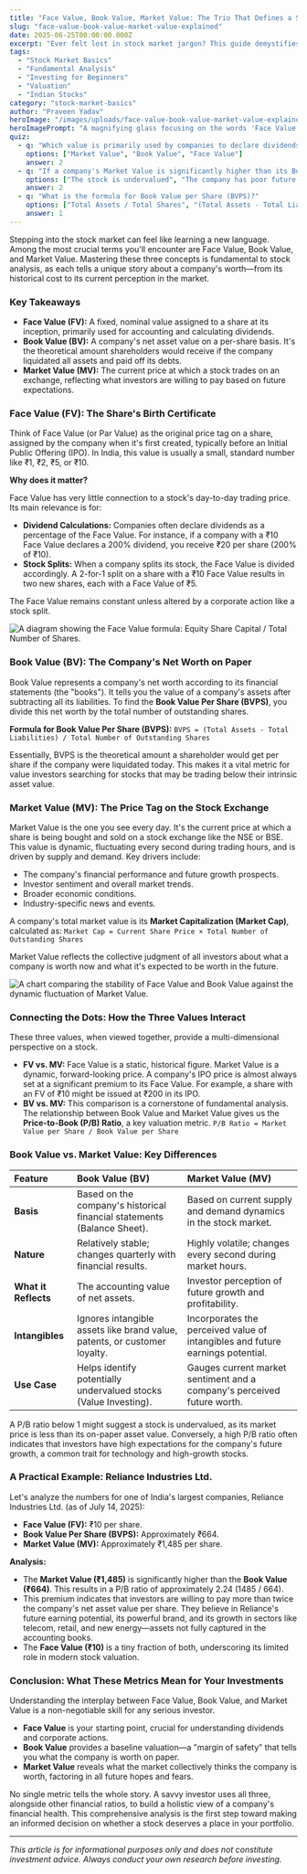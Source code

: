 ```yaml
---
title: "Face Value, Book Value, Market Value: The Trio That Defines a Stock's Worth"
slug: "face-value-book-value-market-value-explained"
date: 2025-06-25T00:00:00.000Z
excerpt: "Ever felt lost in stock market jargon? This guide demystifies three fundamental concepts—Face Value, Book Value, and Market Value—in simple terms for Indian investors."
tags:
  - "Stock Market Basics"
  - "Fundamental Analysis"
  - "Investing for Beginners"
  - "Valuation"
  - "Indian Stocks"
category: "stock-market-basics"
author: "Praveen Yadav"
heroImage: "/images/uploads/face-value-book-value-market-value-explained/hero-image.jpg"
heroImagePrompt: "A magnifying glass focusing on the words 'Face Value', 'Book Value', and 'Market Value' over a background of a stock market chart, symbolizing financial analysis."
quiz:
  - q: "Which value is primarily used by companies to declare dividends?"
    options: ["Market Value", "Book Value", "Face Value"]
    answer: 2
  - q: "If a company's Market Value is significantly higher than its Book Value, what might it indicate?"
    options: ["The stock is undervalued", "The company has poor future prospects", "Investors have high growth expectations for the company"]
    answer: 2
  - q: "What is the formula for Book Value per Share (BVPS)?"
    options: ["Total Assets / Total Shares", "(Total Assets - Total Liabilities) / Total Shares", "Market Price / Earnings Per Share"]
    answer: 1
---
```


Stepping into the stock market can feel like learning a new language. Among the most crucial terms you'll encounter are Face Value, Book Value, and Market Value. Mastering these three concepts is fundamental to stock analysis, as each tells a unique story about a company's worth—from its historical cost to its current perception in the market.

### Key Takeaways
*   **Face Value (FV):** A fixed, nominal value assigned to a share at its inception, primarily used for accounting and calculating dividends.
*   **Book Value (BV):** A company's net asset value on a per-share basis. It's the theoretical amount shareholders would receive if the company liquidated all assets and paid off its debts.
*   **Market Value (MV):** The current price at which a stock trades on an exchange, reflecting what investors are willing to pay based on future expectations.

### Face Value (FV): The Share's Birth Certificate

Think of Face Value (or Par Value) as the original price tag on a share, assigned by the company when it's first created, typically before an Initial Public Offering (IPO). In India, this value is usually a small, standard number like ₹1, ₹2, ₹5, or ₹10.

**Why does it matter?**

Face Value has very little connection to a stock's day-to-day trading price. Its main relevance is for:
*   **Dividend Calculations:** Companies often declare dividends as a percentage of the Face Value. For instance, if a company with a ₹10 Face Value declares a 200% dividend, you receive ₹20 per share (200% of ₹10).
*   **Stock Splits:** When a company splits its stock, the Face Value is divided accordingly. A 2-for-1 split on a share with a ₹10 Face Value results in two new shares, each with a Face Value of ₹5.

The Face Value remains constant unless altered by a corporate action like a stock split.

![A diagram showing the Face Value formula: Equity Share Capital / Total Number of Shares.](/images/uploads/face-value-book-value-market-value-explained/face-value-formula.png)

### Book Value (BV): The Company's Net Worth on Paper

Book Value represents a company's net worth according to its financial statements (the "books"). It tells you the value of a company's assets after subtracting all its liabilities. To find the **Book Value Per Share (BVPS)**, you divide this net worth by the total number of outstanding shares.

**Formula for Book Value Per Share (BVPS):**
`BVPS = (Total Assets - Total Liabilities) / Total Number of Outstanding Shares`

Essentially, BVPS is the theoretical amount a shareholder would get per share if the company were liquidated today. This makes it a vital metric for value investors searching for stocks that may be trading below their intrinsic asset value.

### Market Value (MV): The Price Tag on the Stock Exchange

Market Value is the one you see every day. It's the current price at which a share is being bought and sold on a stock exchange like the NSE or BSE. This value is dynamic, fluctuating every second during trading hours, and is driven by supply and demand. Key drivers include:

*   The company's financial performance and future growth prospects.
*   Investor sentiment and overall market trends.
*   Broader economic conditions.
*   Industry-specific news and events.

A company's total market value is its **Market Capitalization (Market Cap)**, calculated as:
`Market Cap = Current Share Price × Total Number of Outstanding Shares`

Market Value reflects the collective judgment of all investors about what a company is worth now and what it's expected to be worth in the future.

![A chart comparing the stability of Face Value and Book Value against the dynamic fluctuation of Market Value.](/images/uploads/face-value-book-value-market-value-explained/fv-bv-mv-comparison.png)

### Connecting the Dots: How the Three Values Interact

These three values, when viewed together, provide a multi-dimensional perspective on a stock.

*   **FV vs. MV:** Face Value is a static, historical figure. Market Value is a dynamic, forward-looking price. A company's IPO price is almost always set at a significant premium to its Face Value. For example, a share with an FV of ₹10 might be issued at ₹200 in its IPO.
*   **BV vs. MV:** This comparison is a cornerstone of fundamental analysis. The relationship between Book Value and Market Value gives us the **Price-to-Book (P/B) Ratio**, a key valuation metric.
    `P/B Ratio = Market Value per Share / Book Value per Share`

### Book Value vs. Market Value: Key Differences

| Feature | Book Value (BV) | Market Value (MV) |
| :--- | :--- | :--- |
| **Basis** | Based on the company's historical financial statements (Balance Sheet). | Based on current supply and demand dynamics in the stock market. |
| **Nature** | Relatively stable; changes quarterly with financial results. | Highly volatile; changes every second during market hours. |
| **What it Reflects** | The accounting value of net assets. | Investor perception of future growth and profitability. |
| **Intangibles** | Ignores intangible assets like brand value, patents, or customer loyalty. | Incorporates the perceived value of intangibles and future earnings potential. |
| **Use Case** | Helps identify potentially undervalued stocks (Value Investing). | Gauges current market sentiment and a company's perceived future worth. |

A P/B ratio below 1 might suggest a stock is undervalued, as its market price is less than its on-paper asset value. Conversely, a high P/B ratio often indicates that investors have high expectations for the company's future growth, a common trait for technology and high-growth stocks.

### A Practical Example: Reliance Industries Ltd.

Let's analyze the numbers for one of India's largest companies, Reliance Industries Ltd. (as of July 14, 2025):

*   **Face Value (FV):** ₹10 per share.
*   **Book Value Per Share (BVPS):** Approximately ₹664.
*   **Market Value (MV):** Approximately ₹1,485 per share.

**Analysis:**
*   The **Market Value (₹1,485)** is significantly higher than the **Book Value (₹664)**. This results in a P/B ratio of approximately 2.24 (1485 / 664).
*   This premium indicates that investors are willing to pay more than twice the company's net asset value per share. They believe in Reliance's future earning potential, its powerful brand, and its growth in sectors like telecom, retail, and new energy—assets not fully captured in the accounting books.
*   The **Face Value (₹10)** is a tiny fraction of both, underscoring its limited role in modern stock valuation.

### Conclusion: What These Metrics Mean for Your Investments

Understanding the interplay between Face Value, Book Value, and Market Value is a non-negotiable skill for any serious investor.

*   **Face Value** is your starting point, crucial for understanding dividends and corporate actions.
*   **Book Value** provides a baseline valuation—a "margin of safety" that tells you what the company is worth on paper.
*   **Market Value** reveals what the market collectively thinks the company is worth, factoring in all future hopes and fears.

No single metric tells the whole story. A savvy investor uses all three, alongside other financial ratios, to build a holistic view of a company's financial health. This comprehensive analysis is the first step toward making an informed decision on whether a stock deserves a place in your portfolio.

***

*This article is for informational purposes only and does not constitute investment advice. Always conduct your own research before investing.*